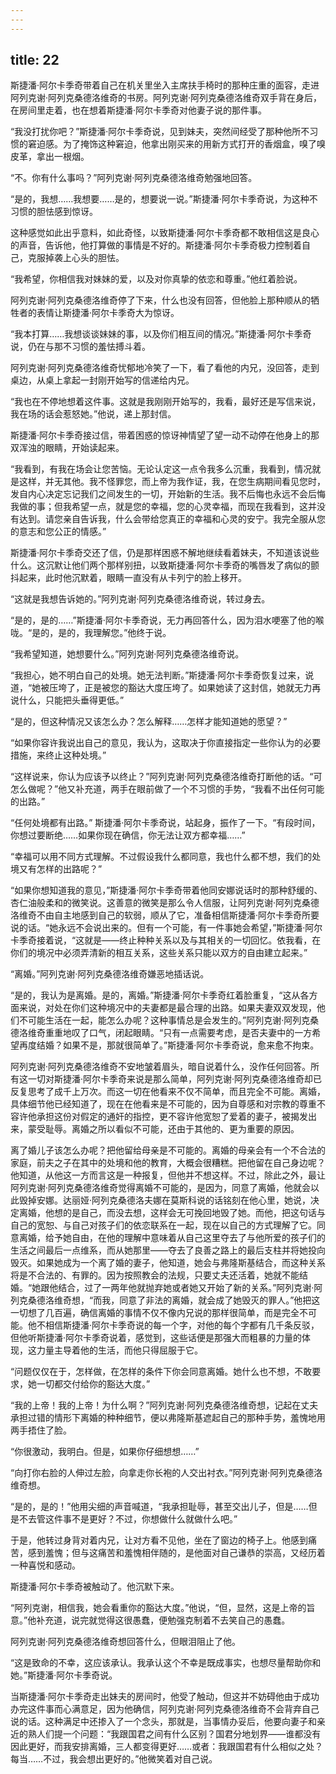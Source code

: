 ```yaml
---
---
---
```

title: 22
---




斯捷潘·阿尔卡季奇带着自己在机关里坐入主席扶手椅时的那种庄重的面容，走进阿列克谢·阿列克桑德洛维奇的书房。阿列克谢·阿列克桑德洛维奇双手背在身后，在房间里走着，也在想着斯捷潘·阿尔卡季奇对他妻子说的那件事。

“我没打扰你吧？”斯捷潘·阿尔卡季奇说，见到妹夫，突然间经受了那种他所不习惯的窘迫感。为了掩饰这种窘迫，他拿出刚买来的用新方式打开的香烟盒，嗅了嗅皮革，拿出一根烟。

“不。你有什么事吗？”阿列克谢·阿列克桑德洛维奇勉强地回答。

“是的，我想……我想要……是的，想要说一说。”斯捷潘·阿尔卡季奇说，为这种不习惯的胆怯感到惊讶。

这种感觉如此出乎意料，如此奇怪，以致斯捷潘·阿尔卡季奇都不敢相信这是良心的声音，告诉他，他打算做的事情是不好的。斯捷潘·阿尔卡季奇极力控制着自己，克服掉袭上心头的胆怯。

“我希望，你相信我对妹妹的爱，以及对你真挚的依恋和尊重。”他红着脸说。

阿列克谢·阿列克桑德洛维奇停了下来，什么也没有回答，但他脸上那种顺从的牺牲者的表情让斯捷潘·阿尔卡季奇大为惊讶。

“我本打算……我想谈谈妹妹的事，以及你们相互间的情况。”斯捷潘·阿尔卡季奇说，仍在与那不习惯的羞怯搏斗着。

阿列克谢·阿列克桑德洛维奇忧郁地冷笑了一下，看了看他的内兄，没回答，走到桌边，从桌上拿起一封刚开始写的信递给内兄。

“我也在不停地想着这件事。这就是我刚刚开始写的，我看，最好还是写信来说，我在场的话会惹怒她。”他说，递上那封信。

斯捷潘·阿尔卡季奇接过信，带着困惑的惊讶神情望了望一动不动停在他身上的那双浑浊的眼睛，开始读起来。

“我看到，有我在场会让您苦恼。无论认定这一点令我多么沉重，我看到，情况就是这样，并无其他。我不怪罪您，而上帝为我作证，我，在您生病期间看见您时，发自内心决定忘记我们之间发生的一切，开始新的生活。我不后悔也永远不会后悔我做的事；但我希望一点，就是您的幸福，您的心灵幸福，而现在我看到，这并没有达到。请您亲自告诉我，什么会带给您真正的幸福和心灵的安宁。我完全服从您的意志和您公正的情感。”

斯捷潘·阿尔卡季奇交还了信，仍是那样困惑不解地继续看着妹夫，不知道该说些什么。这沉默让他们两个那样别扭，以致斯捷潘·阿尔卡季奇的嘴唇发了病似的颤抖起来，此时他沉默着，眼睛一直没有从卡列宁的脸上移开。

“这就是我想告诉她的。”阿列克谢·阿列克桑德洛维奇说，转过身去。

“是的，是的……”斯捷潘·阿尔卡季奇说，无力再回答什么，因为泪水哽塞了他的喉咙。“是的，是的，我理解您。”他终于说。

“我希望知道，她想要什么。”阿列克谢·阿列克桑德洛维奇说。

“我担心，她不明白自己的处境。她无法判断。”斯捷潘·阿尔卡季奇恢复过来，说道，“她被压垮了，正是被您的豁达大度压垮了。如果她读了这封信，她就无力再说什么，只能把头垂得更低。”

“是的，但这种情况又该怎么办？怎么解释……怎样才能知道她的愿望？”

“如果你容许我说出自己的意见，我认为，这取决于你直接指定一些你认为的必要措施，来终止这种处境。”

“这样说来，你认为应该予以终止？”阿列克谢·阿列克桑德洛维奇打断他的话。“可怎么做呢？”他又补充道，两手在眼前做了一个不习惯的手势，“我看不出任何可能的出路。”

“任何处境都有出路。” 斯捷潘·阿尔卡季奇说，站起身，振作了一下。“有段时间，你想过要断绝……如果你现在确信，你无法让双方都幸福……”

“幸福可以用不同方式理解。不过假设我什么都同意，我也什么都不想，我们的处境又有怎样的出路呢？”

“如果你想知道我的意见，”斯捷潘·阿尔卡季奇带着他同安娜说话时的那种舒缓的、杏仁油般柔和的微笑说。这善意的微笑是那么令人信服，让阿列克谢·阿列克桑德洛维奇不由自主地感到自己的软弱，顺从了它，准备相信斯捷潘·阿尔卡季奇所要说的话。“她永远不会说出来的。但有一个可能，有一件事她会希望，”斯捷潘·阿尔卡季奇接着说，“这就是——终止种种关系以及与其相关的一切回忆。依我看，在你们的境况中必须弄清新的相互关系，这些关系只能以双方的自由建立起来。”

“离婚。”阿列克谢·阿列克桑德洛维奇嫌恶地插话说。

“是的，我认为是离婚。是的，离婚。”斯捷潘·阿尔卡季奇红着脸重复，“这从各方面来说，对处在你们这种境况中的夫妻都是最合理的出路。如果夫妻双双发现，他们不可能生活在一起，能怎么办呢？这种事情总是会发生的。”阿列克谢·阿列克桑德洛维奇重重地叹了口气，闭起眼睛。“只有一点需要考虑，是否夫妻中的一方希望再度结婚？如果不是，那就很简单了。”斯捷潘·阿尔卡季奇说，愈来愈不拘束。

阿列克谢·阿列克桑德洛维奇不安地皱着眉头，暗自说着什么，没作任何回答。所有这一切对斯捷潘·阿尔卡季奇来说是那么简单，阿列克谢·阿列克桑德洛维奇却已反复思考了成千上万次。而这一切在他看来不仅不简单，而且完全不可能。离婚，具体细节他已经知道了，现在在他看来是不可能的，因为自尊感和对宗教的尊重不容许他承担这份对假定的通奸的指控，更不容许他宽恕了爱着的妻子，被揭发出来，蒙受耻辱。离婚之所以看似不可能，还由于其他的、更为重要的原因。

离了婚儿子该怎么办呢？把他留给母亲是不可能的。离婚的母亲会有一个不合法的家庭，前夫之子在其中的处境和他的教育，大概会很糟糕。把他留在自己身边呢？他知道，从他这一方而言这是一种报复，但他并不想这样。不过，除此之外，最让阿列克谢·阿列克桑德洛维奇觉得离婚不可能的，是因为，同意了离婚，他就会以此毁掉安娜。达丽娅·阿列克桑德洛夫娜在莫斯科说的话铭刻在他心里，她说，决定离婚，他想的是自己，而没去想，这样会无可挽回地毁了她。而他，把这句话与自己的宽恕、与自己对孩子们的依恋联系在一起，现在以自己的方式理解了它。同意离婚，给予她自由，在他的理解中意味着从自己这里夺去了与他所爱的孩子们的生活之间最后一点维系，而从她那里——夺去了良善之路上的最后支柱并将她投向毁灭。如果她成为一个离了婚的妻子，他知道，她会与弗隆斯基结合，而这种关系将是不合法的、有罪的。因为按照教会的法规，只要丈夫还活着，她就不能结婚。“她跟他结合，过了一两年他就抛弃她或者她又开始了新的关系。”阿列克谢·阿列克桑德洛维奇想，“而我，同意了非法的离婚，就会成了她毁灭的罪人。”他把这一切想了几百遍，确信离婚的事情不仅不像内兄说的那样很简单，而是完全不可能。他不相信斯捷潘·阿尔卡季奇说的每一个字，对他的每个字都有几千条反驳，但他听斯捷潘·阿尔卡季奇说着，感觉到，这些话便是那强大而粗暴的力量的体现，这力量主导着他的生活，而他只得屈服于它。

“问题仅仅在于，怎样做，在怎样的条件下你会同意离婚。她什么也不想，不敢要求，她一切都交付给你的豁达大度。”

“我的上帝！我的上帝！为什么啊？”阿列克谢·阿列克桑德洛维奇想，记起在丈夫承担过错的情形下离婚的种种细节，便以弗隆斯基遮起自己的那种手势，羞愧地用两手捂住了脸。

“你很激动，我明白。但是，如果你仔细想想……”

“向打你右脸的人伸过左脸，向拿走你长袍的人交出衬衣。”阿列克谢·阿列克桑德洛维奇想。

“是的，是的！”他用尖细的声音喊道，“我承担耻辱，甚至交出儿子，但是……但是不去管这件事不是更好？不过，你想做什么就做什么吧。”

于是，他转过身背对着内兄，让对方看不见他，坐在了窗边的椅子上。他感到痛苦，感到羞愧；但与这痛苦和羞愧相伴随的，是他面对自己谦恭的崇高，又经历着一种喜悦和感动。

斯捷潘·阿尔卡季奇被触动了。他沉默下来。

“阿列克谢，相信我，她会看重你的豁达大度。”他说，“但，显然，这是上帝的旨意。”他补充道，说完就觉得这很愚蠢，便勉强克制着不去笑自己的愚蠢。

阿列克谢·阿列克桑德洛维奇想回答什么，但眼泪阻止了他。

“这是致命的不幸，这应该承认。我承认这个不幸是既成事实，也想尽量帮助你和她。”斯捷潘·阿尔卡季奇说。

当斯捷潘·阿尔卡季奇走出妹夫的房间时，他受了触动，但这并不妨碍他由于成功办完这件事而心满意足，因为他确信，阿列克谢·阿列克桑德洛维奇不会背弃自己说的话。这种满足中还掺入了一个念头，那就是，当事情办妥后，他要向妻子和亲近的熟人们提一个问题：“我跟国君之间有什么区别？国君分地划界——谁都没有因此更好，而我安排离婚，三人都变得更好……或者：我跟国君有什么相似之处？每当……不过，我会想出更好的。”他微笑着对自己说。
